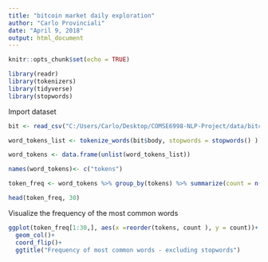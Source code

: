 ```yaml
---
title: "bitcoin market daily exploration"
author: "Carlo Provinciali"
date: "April 9, 2018"
output: html_document
---
```


```r
knitr::opts_chunk$set(echo = TRUE)
```

```r
library(readr)
library(tokenizers)
library(tidyverse)
library(stopwords)
```


Import dataset
```r
bit <- read_csv("C:/Users/Carlo/Desktop/COMSE6998-NLP-Project/data/bitcoin_markets_daily_discussion_03172018_04082018.csv",     col_types = cols(date = col_character()))
```

```r
word_tokens_list <- tokenize_words(bit$body, stopwords = stopwords() )

word_tokens <- data.frame(unlist(word_tokens_list))

names(word_tokens)<- c("tokens")

token_freq <- word_tokens %>% group_by(tokens) %>% summarize(count = n()) %>% arrange(desc(count))

head(token_freq, 30)

```

Visualize the frequency of the most common words

```r
ggplot(token_freq[1:30,], aes(x =reorder(tokens, count ), y = count))+
  geom_col()+
  coord_flip()+
  ggtitle("Frequency of most common words - excluding stopwords")
```

